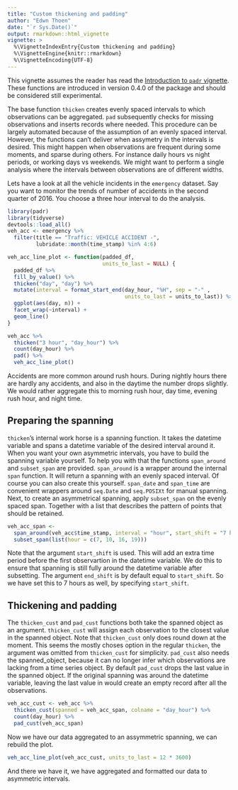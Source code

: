 ```yaml
---
title: "Custom thickening and padding"
author: "Edwn Thoen"
date: "`r Sys.Date()`"
output: rmarkdown::html_vignette
vignette: >
  %\VignetteIndexEntry{Custom thickening and padding}
  %\VignetteEngine{knitr::rmarkdown}
  %\VignetteEncoding{UTF-8}
---
```


This vignette assumes the reader has read the [Introduction to `padr` vignette](link). These functions are introduced in version 0.4.0 of the package and should be considered still experimental.

The base function `thicken` creates evenly spaced intervals to which observations can be aggregated. `pad` subsequently checks for missing observations and inserts records where needed. This procedure can be largely automated because of the assumption of an evenly spaced interval. However, the functions can't deliver when assymetry in the intervals is desired. This might happen when observations are frequent during some moments, and sparse during others. For instance daily hours vs night periods, or working days vs weekends. We might want to perform a single analysis where the intervals between observations are of different widths. 

Lets have a look at all the vehicle incidents in the `emergency` dataset. Say you want to monitor the trends of number of accidents in the second quarter of 2016. You choose a three hour interval to do the analysis.

```r
library(padr)
library(tidyverse)
devtools::load_all()
veh_acc <- emergency %>% 
  filter(title == "Traffic: VEHICLE ACCIDENT -",
         lubridate::month(time_stamp) %in% 4:6) 

veh_acc_line_plot <- function(padded_df,
                              units_to_last = NULL) {
  padded_df %>% 
  fill_by_value() %>% 
  thicken("day", "day") %>% 
  mutate(interval = format_start_end(day_hour, "%H", sep = "-" , 
                                     units_to_last = units_to_last)) %>% 
  ggplot(aes(day, n)) + 
  facet_wrap(~interval) +
  geom_line() 
}

veh_acc %>%
  thicken("3 hour", "day_hour") %>% 
  count(day_hour) %>% 
  pad() %>% 
  veh_acc_line_plot()
```

Accidents are more common around rush hours. During nightly hours there are hardly any accidents, and also in the daytime the number drops slightly. We would rather aggregate this to morning rush hour, day time, evening rush hour, and night time.

## Preparing the spanning

`thicken`'s internal work horse is a spanning function. It takes the datetime variable and spans a datetime variable of the desired interval around it. When you want your own asymmetric intervals, you have to build the spanning variable yourself. To help you with that the functions `span_around` and `subset_span` are provided. `span_around` is a wrapper around the internal `span` function. It will return a spanning with an evenly spaced interval. Of course you can also create this yourself. `span_date` and `span_time` are convenient wrappers around `seq.Date` and `seq.POSIXt` for manual spanning. Next, to create an asymmetrical spanning, apply `subset_span` on the evenly spaced span. Together with a list that describes the pattern of points that should be retained.

```r
veh_acc_span <- 
  span_around(veh_acc$time_stamp, interval = "hour", start_shift = "7 hour") %>% 
  subset_span(list(hour = c(7, 10, 16, 19)))
```

Note that the argument `start_shift` is used. This will add an extra time period before the first observartion in the datetime variable. We do this to ensure that spanning is still fully around the datetime variable after subsetting. The argument `end_shift` is by default equal to `start_shift`. So we have set this to 7 hours as well, by specifying `start_shift`.

## Thickening and padding

The `thicken_cust` and `pad_cust` functions both take the spanned object as an argument. `thicken_cust` will assign each observation to the closest value in the spanned object. Note that `thicken_cust` only does round down at the moment. This seems the mostly choses option in the regular `thicken`, the argument was omitted from `thicken_cust` for simplicity. `pad_cust` also needs the spanned_object, because it can no longer infer which observations are lacking from a time series object. By default `pad_cust` drops the last value in the spanned object. If the original spanning was around the datetime variable, leaving the last value in would create an empty record after all the observations.

```r
veh_acc_cust <- veh_acc %>% 
  thicken_cust(spanned = veh_acc_span, colname = "day_hour") %>% 
  count(day_hour) %>% 
  pad_cust(veh_acc_span)
```

Now we have our data aggregated to an assymmetric spanning, we can rebuild the plot.

```r
veh_acc_line_plot(veh_acc_cust, units_to_last = 12 * 3600)
```

And there we have it, we have aggregated and formatted our data to asymmetric intervals.
